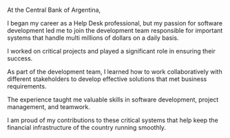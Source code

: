 At the Central Bank of Argentina,

I began my career as a Help Desk professional, but my passion for software development led me to join the development team responsible for important systems that handle multi millions of dollars on a daily basis.

I worked on critical projects and played a significant role in ensuring their success.

As part of the development team, I learned how to work collaboratively with different stakeholders to develop effective solutions that met business requirements.

The experience taught me valuable skills in software development, project management, and teamwork.

I am proud of my contributions to these critical systems that help keep the financial infrastructure of the country running smoothly.
